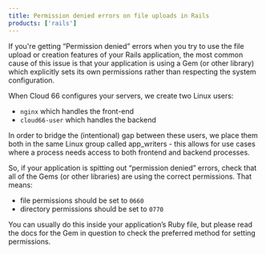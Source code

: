 ```yaml
---
title: Permission denied errors on file uploads in Rails
products: ['rails']
---
```


If you're getting “Permission denied” errors when you try to use the file upload or creation features of your Rails application, the most common cause of this issue is that your application is using a Gem (or other library) which explicitly sets its own permissions rather than respecting the system configuration.

When Cloud 66 configures your servers, we create two Linux users:

* `nginx` which handles the front-end
* `cloud66-user` which handles the backend

In order to bridge the (intentional) gap between these users, we place them both in the same Linux group called app_writers - this allows for use cases where a process needs access to both frontend and backend processes.

So, if your application is spitting out “permission denied” errors, check that all of the Gems (or other libraries) are using the correct permissions. That means:

* file permissions should be set to `0660`
* directory permissions should be set to `0770`

You can usually do this inside your application’s Ruby file, but please read the docs for the Gem in question to check the preferred method for setting permissions.